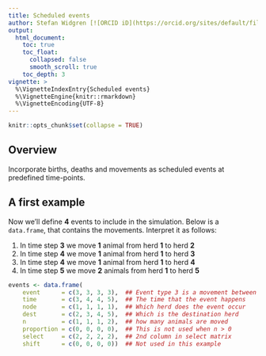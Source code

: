 ```yaml
---
title: Scheduled events
author: Stefan Widgren [![ORCID iD](https://orcid.org/sites/default/files/images/orcid_16x16.gif)](https://orcid.org/0000-0001-5745-2284)
output:
  html_document:
    toc: true
    toc_float:
      collapsed: false
      smooth_scroll: true
    toc_depth: 3
vignette: >
  %\VignetteIndexEntry{Scheduled events}
  %\VignetteEngine{knitr::rmarkdown}
  %\VignetteEncoding{UTF-8}
---
```


```r
knitr::opts_chunk$set(collapse = TRUE)
```

## Overview

Incorporate births, deaths and movements as scheduled events at
predefined time-points.

## A first example

Now we'll define **4** events to include in the simulation. Below is a
`data.frame`, that contains the movements. Interpret it as follows:

1. In time step **3** we move **1** animal from herd **1** to herd **2**
2. In time step **4** we move **1** animal from herd **1** to herd **3**
3. In time step **4** we move **1** animal from herd **1** to herd **4**
2. In time step **5** we move **2** animals from herd **1** to herd
   **5**

```r
events <- data.frame(
    event      = c(3, 3, 3, 3),  ## Event type 3 is a movement between herds
    time       = c(3, 4, 4, 5),  ## The time that the event happens
    node       = c(1, 1, 1, 1),  ## Which herd does the event occur
    dest       = c(2, 3, 4, 5),  ## Which is the destination herd
    n          = c(1, 1, 1, 2),  ## how many animals are moved
    proportion = c(0, 0, 0, 0),  ## This is not used when n > 0
    select     = c(2, 2, 2, 2),  ## 2nd column in select matrix
    shift      = c(0, 0, 0, 0))  ## Not used in this example
```
